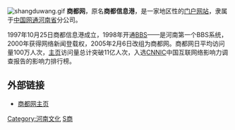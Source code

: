 [[File:shangduwang.gif|right]]
'''商都网'''，原名'''商都信息港'''，是一家地区性的[[门户网站|门户网站]]，隶属于[[中国网通|中国网通]][[河南省|河南省]]分公司。
 
1997年10月25日商都信息港成立，1998年开通[[BBS|BBS]]——是河南第一个BBS系统，2000年获得网络新闻登载权，2005年2月6日改组为商都网。商都网日平均访问量100万人次，[[主页|主页]]访问量总计突破11亿人次，入选[[CNNIC|CNNIC]]中国互联网络影响力调查报告的影响力排行榜。

==外部链接==
* [http://www.shangdu.com 商都网主页]{{Wayback|url=http://www.shangdu.com/ |date=20201231000732 }}

[[Category:河南文化|Category:河南文化]]
[[Category:中国大陆网站|S商]]